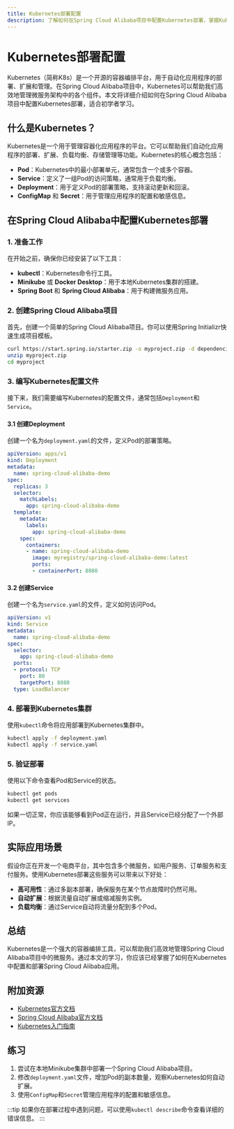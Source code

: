 ```yaml
---
title: Kubernetes部署配置
description: 了解如何在Spring Cloud Alibaba项目中配置Kubernetes部署，掌握Kubernetes的基本概念和实际应用。
---
```


# Kubernetes部署配置

Kubernetes（简称K8s）是一个开源的容器编排平台，用于自动化应用程序的部署、扩展和管理。在Spring Cloud Alibaba项目中，Kubernetes可以帮助我们高效地管理微服务架构中的各个组件。本文将详细介绍如何在Spring Cloud Alibaba项目中配置Kubernetes部署，适合初学者学习。

## 什么是Kubernetes？

Kubernetes是一个用于管理容器化应用程序的平台。它可以帮助我们自动化应用程序的部署、扩展、负载均衡、存储管理等功能。Kubernetes的核心概念包括：

- **Pod**：Kubernetes中的最小部署单元，通常包含一个或多个容器。
- **Service**：定义了一组Pod的访问策略，通常用于负载均衡。
- **Deployment**：用于定义Pod的部署策略，支持滚动更新和回滚。
- **ConfigMap** 和 **Secret**：用于管理应用程序的配置和敏感信息。

## 在Spring Cloud Alibaba中配置Kubernetes部署

### 1. 准备工作

在开始之前，确保你已经安装了以下工具：

- **kubectl**：Kubernetes命令行工具。
- **Minikube** 或 **Docker Desktop**：用于本地Kubernetes集群的搭建。
- **Spring Boot** 和 **Spring Cloud Alibaba**：用于构建微服务应用。

### 2. 创建Spring Cloud Alibaba项目

首先，创建一个简单的Spring Cloud Alibaba项目。你可以使用Spring Initializr快速生成项目模板。

```bash
curl https://start.spring.io/starter.zip -o myproject.zip -d dependencies=cloud-alibaba,web
unzip myproject.zip
cd myproject
```

### 3. 编写Kubernetes配置文件

接下来，我们需要编写Kubernetes的配置文件，通常包括`Deployment`和`Service`。

#### 3.1 创建Deployment

创建一个名为`deployment.yaml`的文件，定义Pod的部署策略。

```yaml
apiVersion: apps/v1
kind: Deployment
metadata:
  name: spring-cloud-alibaba-demo
spec:
  replicas: 3
  selector:
    matchLabels:
      app: spring-cloud-alibaba-demo
  template:
    metadata:
      labels:
        app: spring-cloud-alibaba-demo
    spec:
      containers:
      - name: spring-cloud-alibaba-demo
        image: myregistry/spring-cloud-alibaba-demo:latest
        ports:
        - containerPort: 8080
```

#### 3.2 创建Service

创建一个名为`service.yaml`的文件，定义如何访问Pod。

```yaml
apiVersion: v1
kind: Service
metadata:
  name: spring-cloud-alibaba-demo
spec:
  selector:
    app: spring-cloud-alibaba-demo
  ports:
  - protocol: TCP
    port: 80
    targetPort: 8080
  type: LoadBalancer
```

### 4. 部署到Kubernetes集群

使用`kubectl`命令将应用部署到Kubernetes集群中。

```bash
kubectl apply -f deployment.yaml
kubectl apply -f service.yaml
```

### 5. 验证部署

使用以下命令查看Pod和Service的状态。

```bash
kubectl get pods
kubectl get services
```

如果一切正常，你应该能够看到Pod正在运行，并且Service已经分配了一个外部IP。

## 实际应用场景

假设你正在开发一个电商平台，其中包含多个微服务，如用户服务、订单服务和支付服务。使用Kubernetes部署这些服务可以带来以下好处：

- **高可用性**：通过多副本部署，确保服务在某个节点故障时仍然可用。
- **自动扩展**：根据流量自动扩展或缩减服务实例。
- **负载均衡**：通过Service自动将流量分配到多个Pod。

## 总结

Kubernetes是一个强大的容器编排工具，可以帮助我们高效地管理Spring Cloud Alibaba项目中的微服务。通过本文的学习，你应该已经掌握了如何在Kubernetes中配置和部署Spring Cloud Alibaba应用。

## 附加资源

- [Kubernetes官方文档](https://kubernetes.io/docs/home/)
- [Spring Cloud Alibaba官方文档](https://spring.io/projects/spring-cloud-alibaba)
- [Kubernetes入门指南](https://kubernetes.io/docs/tutorials/kubernetes-basics/)

## 练习

1. 尝试在本地Minikube集群中部署一个Spring Cloud Alibaba项目。
2. 修改`deployment.yaml`文件，增加Pod的副本数量，观察Kubernetes如何自动扩展。
3. 使用`ConfigMap`和`Secret`管理应用程序的配置和敏感信息。

:::tip
如果你在部署过程中遇到问题，可以使用`kubectl describe`命令查看详细的错误信息。
:::